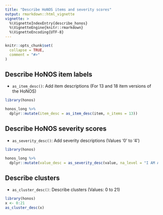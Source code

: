 ```yaml
---
title: "Describe HoNOS items and severity scores"
output: rmarkdown::html_vignette
vignette: >
  %\VignetteIndexEntry{describe_honos}
  %\VignetteEngine{knitr::rmarkdown}
  %\VignetteEncoding{UTF-8}
---
```


```r
knitr::opts_chunk$set(
  collapse = TRUE,
  comment = "#>"
)
```

## Describe HoNOS item labels

- `as_item_desc()`: Add item descriptions (For 13 and 18 item versions of the HoNOS)
 
```r
library(honos)

honos_long %>% 
  dplyr::mutate(item_desc = as_item_desc(item, n_items = 13))

```


## Describe HoNOS severity scores

- `as_severity_desc()`: Add severity descriptions (Values '0' to '4')

```r
library(honos)

honos_long %>% 
  dplyr::mutate(value_desc = as_severity_desc(value, na_level = "I AM A MISSING VALUE"))

```
## Describe clusters

- `as_cluster_desc()`: Describe clusters (Values: 0 to 21)

```r

library(honos)
x <- 0:21
as_cluster_desc(x)

```


